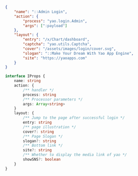 ```json
{
	"name": "::Admin Login",
	"action": {
		"process": "yao.login.Admin",
		"args": [":payload"]
	},
	"layout": {
		"entry": "/x/Chart/dashboard",
		"captcha": "yao.utils.Captcha",
		"cover": "/assets/images/login/cover.svg",
		"slogan": "::Make Your Dream With Yao App Engine",
		"site": "https://yaoapps.com"
	}
}
```

```ts
interface IProps {
	name: string
	action: {
		/** handler */
		process: string
		/** Processor parameters */
		args: Array<string>
	}
	layout: {
		/** Jump to the page after successful login */
		entry: string
		/** page illustration */
		cover?: string
		/** Page Slogan */
		slogan?: string
		/** Bottom link */
		site?: string
		/** Whether to display the media link of yao */
		showSNS?: boolean
	}
}
```
